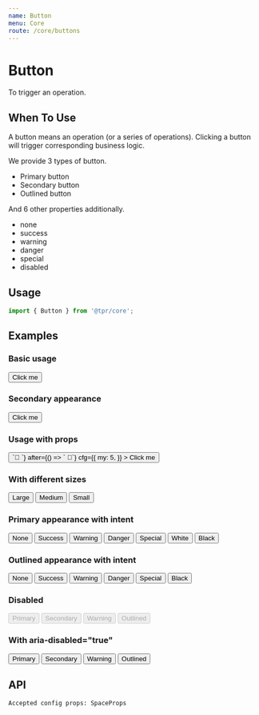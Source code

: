 ```yaml
---
name: Button
menu: Core
route: /core/buttons
---
```



# Button

To trigger an operation.

## When To Use

A button means an operation (or a series of operations). Clicking a button will trigger corresponding business logic.

We provide 3 types of button.

- Primary button
- Secondary button
- Outlined button

And 6 other properties additionally.

- none
- success
- warning
- danger
- special
- disabled

## Usage

```js
import { Button } from '@tpr/core';
```

## Examples

### Basic usage

<Playground>
	<Button>Click me</Button>
</Playground>

### Secondary appearance

<Playground>
	<Button appearance="secondary">Click me</Button>
</Playground>

### Usage with props

<Playground>
	<Button
		appearance="primary"
		intent="danger"
		size="small"
		before={() => `🐑 `}
		after={() => ` 🦊`}
		cfg={{
			my: 5,
		}}
	>
		Click me
	</Button>
</Playground>

### With different sizes

<Playground>
	<Button size="large">Large</Button>
	<Button size="medium">Medium</Button>
	<Button size="small">Small</Button>
</Playground>

### Primary appearance with intent

<Playground>
	<div style={{ background: '#e1e1e1' }}>
		<Button cfg={{ my: 3 }} intent="none">
			None
		</Button>
		<Button intent="success">Success</Button>
		<Button intent="warning">Warning</Button>
		<Button intent="danger">Danger</Button>
		<Button intent="special">Special</Button>
		<Button intent="white">White</Button>
		<Button intent="black">Black</Button>
	</div>
</Playground>

### Outlined appearance with intent

<Playground>
	<Button appearance="outlined" intent="none">
		None
	</Button>
	<Button appearance="outlined" intent="success">
		Success
	</Button>
	<Button appearance="outlined" intent="warning">
		Warning
	</Button>
	<Button appearance="outlined" intent="danger">
		Danger
	</Button>
	<Button appearance="outlined" intent="special">
		Special
	</Button>
	<Button appearance="outlined" intent="black">
		Black
	</Button>
</Playground>

### Disabled

<Playground>
	<div>
		<Button disabled>Primary</Button>
		<Button appearance="secondary" disabled>
			Secondary
		</Button>
		<Button intent="warning" disabled>
			Warning
		</Button>
		<Button appearance="outlined" disabled>
			Outlined
		</Button>
	</div>
</Playground>

### With aria-disabled="true"

<Playground>
	<div>
		<Button aria-disabled>Primary</Button>
		<Button appearance="secondary" aria-disabled="true">
			Secondary
		</Button>
		<Button intent="warning" aria-disabled={true}>
			Warning
		</Button>
		<Button appearance="outlined" aria-disabled={true}>
			Outlined
		</Button>
	</div>
</Playground>

## API

```
Accepted config props: SpaceProps
```

<Props of={Button} />
